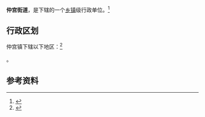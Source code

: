 {{中国乡级行政区|37/01/12/101/000}}

'''仲宫街道'''，是{{PRC admin/fullname|37/01/12/101/000|3}}下辖的一个[[乡镇|乡镇]]级行政单位。<ref>{{PRC admin/ref sgc|{{PRC admin/parent|37/01/12/101/000}}}}</ref>

== 行政区划 ==

仲宫镇下辖以下地区：<ref>{{PRC admin/ref sgc|37/01/12/101/000}}</ref>

{{PRC admin/children|37/01/12/101/000}}。

== 参考资料 ==

{{reflist}}

{{行政区划小作品}}
{{PRC admin/navcat|37/01/12/101/000}}